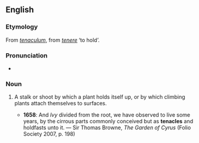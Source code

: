 ==English==

===Etymology===
From {{etyl|la|en}} ''[[tenaculum]]'', from ''[[tenere]]'' ‘to hold’.

===Pronunciation===
* {{IPA|/ˈtɛnəkəl/}}

===Noun===
{{en-noun}}

# {{rare}} A stalk or shoot by which a plant holds itself up, or by which climbing plants attach themselves to surfaces.
#* '''1658''': And ''Ivy'' divided from the root, we have observed to live some years, by the cirrous parts commonly conceived but as '''tenacles''' and holdfasts unto it. — Sir Thomas Browne, ''The Garden of Cyrus'' (Folio Society 2007, p. 198)